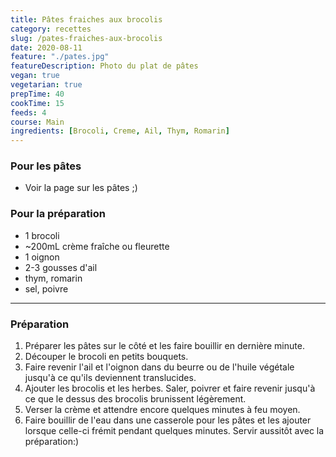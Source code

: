 ```yaml
---
title: Pâtes fraiches aux brocolis
category: recettes
slug: /pates-fraiches-aux-brocolis
date: 2020-08-11
feature: "./pates.jpg"
featureDescription: Photo du plat de pâtes
vegan: true
vegetarian: true
prepTime: 40
cookTime: 15
feeds: 4
course: Main
ingredients: [Brocoli, Creme, Ail, Thym, Romarin]
---
```


<Ingredients>

### Pour les pâtes

- Voir la page sur les pâtes ;)

### Pour la préparation

- 1 <Link to="/ingredients/brocoli">brocoli</Link>
- ~200mL <Link to="/ingredients/creme">crème</Link> fraîche ou fleurette
- 1 <Link to="/ingredients/oignon">oignon</Link>
- 2-3 gousses <Link to="/ingredients/ail">d'ail</Link>
- <Link to="/ingredients/thym">thym</Link>, <Link to="/ingredients/romarin">romarin</Link>
- sel, poivre

</Ingredients>

---

### Préparation

1. Préparer les pâtes sur le côté et les faire bouillir en dernière minute.
2. Découper le brocoli en petits bouquets.
3. Faire revenir l'ail et l'oignon dans du beurre ou de l'huile végétale jusqu'à ce qu'ils deviennent translucides.
4. Ajouter les brocolis et les herbes. Saler, poivrer et faire revenir jusqu'à ce que le dessus des brocolis brunissent légèrement.
5. Verser la crème et attendre encore quelques minutes à feu moyen.
6. Faire bouillir de l'eau dans une casserole pour les pâtes et les ajouter
lorsque celle-ci frémit pendant quelques minutes. Servir aussitôt avec
la préparation:)
